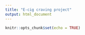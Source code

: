 ```yaml
---
title: "E-cig craving project"
output: html_document
---
```


```r
knitr::opts_chunk$set(echo = TRUE)
```



